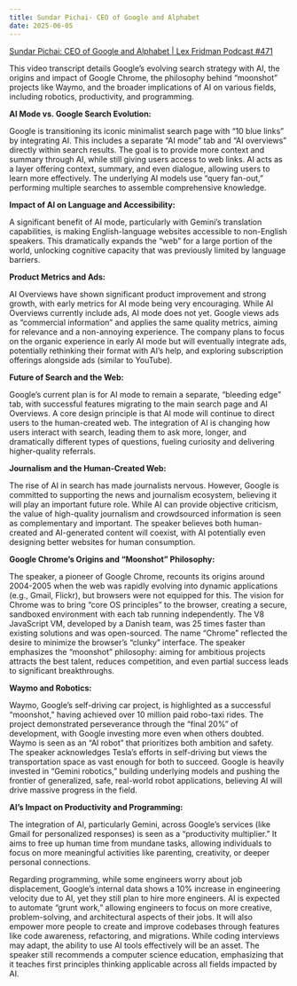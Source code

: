 ```yaml
---
title: Sundar Pichai- CEO of Google and Alphabet
date: 2025-06-05 
---
```




[Sundar Pichai: CEO of Google and Alphabet | Lex Fridman Podcast #471](https://www.youtube.com/watch?v=9V6tWC4CdFQ)



This video transcript details Google's evolving search strategy with AI, the origins and impact of Google Chrome, the philosophy behind "moonshot" projects like Waymo, and the broader implications of AI on various fields, including robotics, productivity, and programming.

**AI Mode vs. Google Search Evolution:**

Google is transitioning its iconic minimalist search page with "10 blue links" by integrating AI. This includes a separate "AI mode" tab and "AI overviews" directly within search results. The goal is to provide more context and summary through AI, while still giving users access to web links. AI acts as a layer offering context, summary, and even dialogue, allowing users to learn more effectively. The underlying AI models use "query fan-out," performing multiple searches to assemble comprehensive knowledge.

**Impact of AI on Language and Accessibility:**

A significant benefit of AI mode, particularly with Gemini's translation capabilities, is making English-language websites accessible to non-English speakers. This dramatically expands the "web" for a large portion of the world, unlocking cognitive capacity that was previously limited by language barriers.

**Product Metrics and Ads:**

AI Overviews have shown significant product improvement and strong growth, with early metrics for AI mode being very encouraging. While AI Overviews currently include ads, AI mode does not yet. Google views ads as "commercial information" and applies the same quality metrics, aiming for relevance and a non-annoying experience. The company plans to focus on the organic experience in early AI mode but will eventually integrate ads, potentially rethinking their format with AI's help, and exploring subscription offerings alongside ads (similar to YouTube).

**Future of Search and the Web:**

Google's current plan is for AI mode to remain a separate, "bleeding edge" tab, with successful features migrating to the main search page and AI Overviews. A core design principle is that AI mode will continue to direct users to the human-created web. The integration of AI is changing how users interact with search, leading them to ask more, longer, and dramatically different types of questions, fueling curiosity and delivering higher-quality referrals.

**Journalism and the Human-Created Web:**

The rise of AI in search has made journalists nervous. However, Google is committed to supporting the news and journalism ecosystem, believing it will play an important future role. While AI can provide objective criticism, the value of high-quality journalism and crowdsourced information is seen as complementary and important. The speaker believes both human-created and AI-generated content will coexist, with AI potentially even designing better websites for human consumption.

**Google Chrome's Origins and "Moonshot" Philosophy:**

The speaker, a pioneer of Google Chrome, recounts its origins around 2004-2005 when the web was rapidly evolving into dynamic applications (e.g., Gmail, Flickr), but browsers were not equipped for this. The vision for Chrome was to bring "core OS principles" to the browser, creating a secure, sandboxed environment with each tab running independently. The V8 JavaScript VM, developed by a Danish team, was 25 times faster than existing solutions and was open-sourced. The name "Chrome" reflected the desire to minimize the browser's "clunky" interface. The speaker emphasizes the "moonshot" philosophy: aiming for ambitious projects attracts the best talent, reduces competition, and even partial success leads to significant breakthroughs.

**Waymo and Robotics:**

Waymo, Google's self-driving car project, is highlighted as a successful "moonshot," having achieved over 10 million paid robo-taxi rides. The project demonstrated perseverance through the "final 20%" of development, with Google investing more even when others doubted. Waymo is seen as an "AI robot" that prioritizes both ambition and safety. The speaker acknowledges Tesla's efforts in self-driving but views the transportation space as vast enough for both to succeed. Google is heavily invested in "Gemini robotics," building underlying models and pushing the frontier of generalized, safe, real-world robot applications, believing AI will drive massive progress in the field.

**AI's Impact on Productivity and Programming:**

The integration of AI, particularly Gemini, across Google's services (like Gmail for personalized responses) is seen as a "productivity multiplier." It aims to free up human time from mundane tasks, allowing individuals to focus on more meaningful activities like parenting, creativity, or deeper personal connections.

Regarding programming, while some engineers worry about job displacement, Google's internal data shows a 10% increase in engineering velocity due to AI, yet they still plan to hire more engineers. AI is expected to automate "grunt work," allowing engineers to focus on more creative, problem-solving, and architectural aspects of their jobs. It will also empower more people to create and improve codebases through features like code awareness, refactoring, and migrations. While coding interviews may adapt, the ability to use AI tools effectively will be an asset. The speaker still recommends a computer science education, emphasizing that it teaches first principles thinking applicable across all fields impacted by AI.